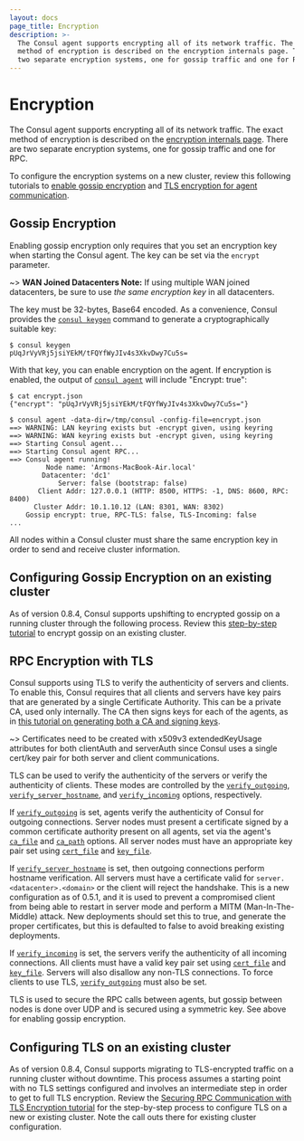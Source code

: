 ```yaml
---
layout: docs
page_title: Encryption
description: >-
  The Consul agent supports encrypting all of its network traffic. The exact
  method of encryption is described on the encryption internals page. There are
  two separate encryption systems, one for gossip traffic and one for RPC.
---
```


# Encryption

The Consul agent supports encrypting all of its network traffic. The exact
method of encryption is described on the [encryption internals page](/docs/security).
There are two separate encryption systems, one for gossip traffic and one for RPC.

To configure the encryption systems on a new cluster, review this following tutorials to
[enable gossip encryption](/consul/tutorials/security/gossip-encryption-secure?utm_source=docs) and
[TLS encryption for agent communication](/consul/tutorials/security/tls-encryption-secure?utm_source=docs).

## Gossip Encryption

Enabling gossip encryption only requires that you set an encryption key when
starting the Consul agent. The key can be set via the `encrypt` parameter.

~> **WAN Joined Datacenters Note:** If using multiple WAN joined datacenters, be sure to use _the same encryption key_ in all datacenters.

The key must be 32-bytes, Base64 encoded. As a convenience, Consul provides the
[`consul keygen`](/commands/keygen) command to generate a
cryptographically suitable key:

```shell-session
$ consul keygen
pUqJrVyVRj5jsiYEkM/tFQYfWyJIv4s3XkvDwy7Cu5s=
```

With that key, you can enable encryption on the agent. If encryption is enabled,
the output of [`consul agent`](/commands/agent) will include "Encrypt: true":

```shell-session
$ cat encrypt.json
{"encrypt": "pUqJrVyVRj5jsiYEkM/tFQYfWyJIv4s3XkvDwy7Cu5s="}

$ consul agent -data-dir=/tmp/consul -config-file=encrypt.json
==> WARNING: LAN keyring exists but -encrypt given, using keyring
==> WARNING: WAN keyring exists but -encrypt given, using keyring
==> Starting Consul agent...
==> Starting Consul agent RPC...
==> Consul agent running!
         Node name: 'Armons-MacBook-Air.local'
        Datacenter: 'dc1'
            Server: false (bootstrap: false)
       Client Addr: 127.0.0.1 (HTTP: 8500, HTTPS: -1, DNS: 8600, RPC: 8400)
      Cluster Addr: 10.1.10.12 (LAN: 8301, WAN: 8302)
    Gossip encrypt: true, RPC-TLS: false, TLS-Incoming: false
...
```

All nodes within a Consul cluster must share the same encryption key in
order to send and receive cluster information.

## Configuring Gossip Encryption on an existing cluster

As of version 0.8.4, Consul supports upshifting to encrypted gossip on a running cluster
through the following process. Review this [step-by-step tutorial](/consul/tutorials/security/gossip-encryption-secure?utm_source=docs#enable-gossip-encryption-existing-cluster)
to encrypt gossip on an existing cluster.

## RPC Encryption with TLS

Consul supports using TLS to verify the authenticity of servers and clients. To enable this,
Consul requires that all clients and servers have key pairs that are generated by a single
Certificate Authority. This can be a private CA, used only internally. The
CA then signs keys for each of the agents, as in
[this tutorial on generating both a CA and signing keys](/consul/tutorials/security/tls-encryption-secure?utm_source=docs).

~> Certificates need to be created with x509v3 extendedKeyUsage attributes for both clientAuth and serverAuth since Consul uses a single cert/key pair for both server and client communications.

TLS can be used to verify the authenticity of the servers or verify the authenticity of clients.
These modes are controlled by the [`verify_outgoing`](/docs/agent/config/config-files#tls_internal_rpc_verify_outgoing),
[`verify_server_hostname`](/docs/agent/config/config-files#tls_internal_rpc_verify_server_hostname),
and [`verify_incoming`](/docs/agent/config/config-files#tls_internal_rpc_verify_incoming) options, respectively.

If [`verify_outgoing`](/docs/agent/config/config-files#tls_internal_rpc_verify_outgoing) is set, agents verify the
authenticity of Consul for outgoing connections. Server nodes must present a certificate signed
by a common certificate authority present on all agents, set via the agent's
[`ca_file`](/docs/agent/config/config-files#tls_internal_rpc_ca_file) and [`ca_path`](/docs/agent/config/config-files#tls_internal_rpc_ca_path)
options. All server nodes must have an appropriate key pair set using [`cert_file`](/docs/agent/config/config-files#tls_internal_rpc_cert_file) and [`key_file`](/docs/agent/config/config-files#tls_internal_rpc_key_file).

If [`verify_server_hostname`](/docs/agent/config/config-files#tls_internal_rpc_verify_server_hostname) is set, then
outgoing connections perform hostname verification. All servers must have a certificate
valid for `server.<datacenter>.<domain>` or the client will reject the handshake. This is
a new configuration as of 0.5.1, and it is used to prevent a compromised client from being
able to restart in server mode and perform a MITM (Man-In-The-Middle) attack. New deployments should set this
to true, and generate the proper certificates, but this is defaulted to false to avoid breaking
existing deployments.

If [`verify_incoming`](/docs/agent/config/config-files#tls_internal_rpc_verify_incoming) is set, the servers verify the
authenticity of all incoming connections. All clients must have a valid key pair set using
[`cert_file`](/docs/agent/config/config-files#tls_internal_rpc_cert_file) and
[`key_file`](/docs/agent/config/config-files#tls_internal_rpc_key_file). Servers will
also disallow any non-TLS connections. To force clients to use TLS,
[`verify_outgoing`](/docs/agent/config/config-files#tls_internal_rpc_verify_outgoing) must also be set.

TLS is used to secure the RPC calls between agents, but gossip between nodes is done over UDP
and is secured using a symmetric key. See above for enabling gossip encryption.

## Configuring TLS on an existing cluster

As of version 0.8.4, Consul supports migrating to TLS-encrypted traffic on a running cluster
without downtime. This process assumes a starting point with no TLS settings configured and involves
an intermediate step in order to get to full TLS encryption. Review the
[Securing RPC Communication with TLS Encryption tutorial](/consul/tutorials/security/tls-encryption-secure?utm_source=docs)
for the step-by-step process to configure TLS on a new or existing cluster. Note the call outs there
for existing cluster configuration.
